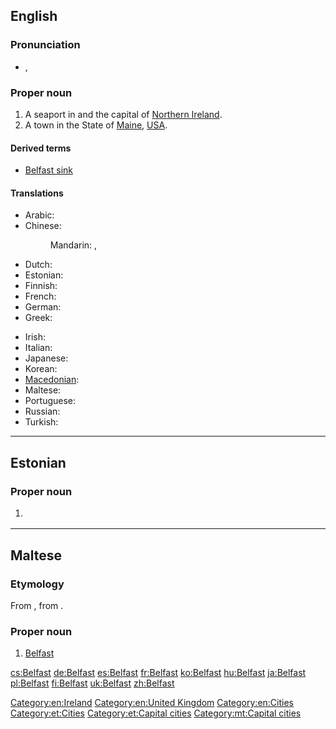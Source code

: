 ==English==
{{wikipedia}}

===Pronunciation===
* {{a|UK}} {{IPA|/ˈbɛl.fæst/}}, {{X-SAMPA|/"bEl.f{st/}}

===Proper noun===
{{en-proper noun}}

# A seaport in and the capital of [[Northern Ireland]].
# A town in the State of [[Maine]], [[USA]].

====Derived terms====
* [[Belfast sink]]

====Translations====
{{trans-top|capital of Northern Ireland}}
* Arabic: {{t|ar|بلفاست|m|tr=bilfaast|sc=Arab}}
* Chinese:
*: Mandarin: {{t|zh|貝爾法斯特|sc=Hani}}, {{t|zh|贝尔法斯特|tr=Bèi'ěrfǎsītè|sc=Hani}}
* Dutch: {{t|nl|belfast}}
* Estonian: {{t-|et|Belfast}}
* Finnish: {{t+|fi|Belfast}}
* French: {{t+|fr|Belfast|m}}
* German: {{t-|de|Belfast|n}}
* Greek: {{t|el|Μπέλφαστ|m|tr=Bélfast|sc=Grek}}
{{trans-mid}}
* Irish: {{t|ga|Béal Feirste|m}}
* Italian: {{t-|it|Belfast|f}}
* Japanese: {{t|ja|ベルファスト|tr=Berufasuto|sc=Jpan}}
* Korean: {{t|ko|벨파스트|tr=Belpaseuteu|sc=Kore}}
* [[Macedonian]]: {{t|mk|Белфаст|m|tr=Bélfast}}
* Maltese: {{t-|mt|Belfast|xs=Maltese}}
* Portuguese: {{t|pt|Belfast}}
* Russian: {{t|ru|Белфаст|m|tr=Bélfast|sc=Cyrl}}
* Turkish: {{t|tr|Belfast}}
{{trans-bottom}}

[[Category:en:Ireland]]
[[Category:en:United Kingdom]]
[[Category:en:Cities]]

----

==Estonian==

===Proper noun===
{{head|et|proper noun}}

# {{l|en|Belfast}} {{gloss|capital of [[Northern Ireland]]}}

[[Category:et:Cities]]
[[Category:et:Capital cities]]

----

==Maltese==

===Etymology===
From {{etyl|en|mt}} {{term|Belfast|lang=en}}, from {{etyl|ga|mt}}.

===Proper noun===
{{head|mt|proper noun}} {{g|mt}}

# [[#English|Belfast]]

[[Category:mt:Capital cities]]

[[cs:Belfast]]
[[de:Belfast]]
[[es:Belfast]]
[[fr:Belfast]]
[[ko:Belfast]]
[[hu:Belfast]]
[[ja:Belfast]]
[[pl:Belfast]]
[[fi:Belfast]]
[[uk:Belfast]]
[[zh:Belfast]]